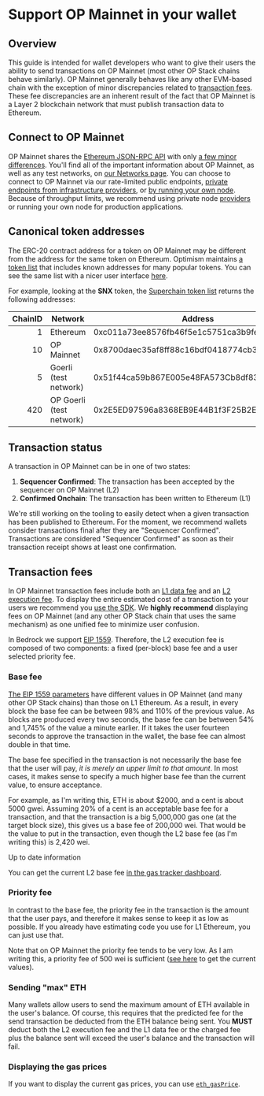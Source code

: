 
# Support OP Mainnet in your wallet

## Overview

This guide is intended for wallet developers who want to give their users the ability to send transactions on OP Mainnet (most other OP Stack chains behave similarly).
OP Mainnet generally behaves like any other EVM-based chain with the exception of minor discrepancies related to [transaction fees](#transaction-fees).
These fee discrepancies are an inherent result of the fact that OP Mainnet is a Layer 2 blockchain network that must publish transaction data to Ethereum.

## Connect to OP Mainnet

OP Mainnet shares the [Ethereum JSON-RPC API](https://eth.wiki/json-rpc/API) with only [a few minor differences](/node-operators/json-rpc).
You'll find all of the important information about OP Mainnet, as well as any test networks, on [our Networks page](/op-networks).
You can choose to connect to OP Mainnet via our rate-limited public endpoints, [private endpoints from infrastructure providers](/op-networks), or [by running your own node](/node-operators/building-node/intro).
Because of throughput limits, we recommend using private node [providers](/tools/rpc-providers) or running your own node for production applications.

## Canonical token addresses

The ERC-20 contract address for a token on OP Mainnet may be different from the address for the same token on Ethereum.
Optimism maintains [a token list](https://static.optimism.io/optimism.tokenlist.json) that includes known addresses for many popular tokens.
You can see the same list with a nicer user interface [here](https://tokenlists.org/token-list?url=https://static.optimism.io/optimism.tokenlist.json).

For example, looking at the **SNX** token, the [Superchain token list](https://static.optimism.io/optimism.tokenlist.json) returns the following addresses:

| ChainID | Network | Address |
| -: | - | - |
| 1  | Ethereum    | 0xc011a73ee8576fb46f5e1c5751ca3b9fe0af2a6f |
| 10 | OP Mainnet    | 0x8700daec35af8ff88c16bdf0418774cb3d7599b4
| 5 | Goerli (test network) | 0x51f44ca59b867E005e48FA573Cb8df83FC7f7597
| 420 | OP Goerli (test network) | 0x2E5ED97596a8368EB9E44B1f3F25B2E813845303



## Transaction status

A transaction in OP Mainnet can be in one of two states:

1. **Sequencer Confirmed**: The transaction has been accepted by the sequencer on OP Mainnet (L2)
2. **Confirmed Onchain**: The transaction has been written to Ethereum (L1)

We're still working on the tooling to easily detect when a given transaction has been published to Ethereum.
For the moment, we recommend wallets consider transactions final after they are "Sequencer Confirmed".
Transactions are considered "Sequencer Confirmed" as soon as their transaction receipt shows at least one confirmation.



## Transaction fees

In OP Mainnet transaction fees include both an [L1 data fee](/transaction-fees/overview#estimating-the-l1-data-fee) and an [L2 execution fee](/transaction-fees/overview#the-l2-execution-fee). 
To display the entire estimated cost of a transaction to your users we recommend you [use the SDK](/tools/javascript/sdk-estimate-gas).
We **highly recommend** displaying fees on OP Mainnet (and any other OP Stack chain that uses the same mechanism) as one unified fee to minimize user confusion.


In Bedrock we support [EIP 1559](https://eips.ethereum.org/EIPS/eip-1559).
Therefore, the L2 execution fee is composed of two components: a fixed (per-block) base fee and a user selected priority fee.


### Base fee

[The EIP 1559 parameters](/differences-op-stack#pre--EIP--155-support) have different values in OP Mainnet (and many other OP Stack chains) than those on L1 Ethereum.
As a result, in every block the base fee can be between 98% and 110% of the previous value. 
As blocks are produced every two seconds, the base fee can be between 54% and 1,745% of the value a minute earlier.
If it takes the user fourteen seconds to approve the transaction in the wallet, the base fee can almost double in that time.

The base fee specified in the transaction is not necessarily the base fee that the user will pay, *it is merely an upper limit to that amount*.
In most cases, it makes sense to specify a much higher base fee than the current value, to ensure acceptance. 

For example, as I'm writing this, ETH is about $2000, and a cent is about 5000 gwei. 
Assuming 20% of a cent is an acceptable base fee for a transaction, and that the transaction is a big 5,000,000 gas one (at the target block size), this gives us a base fee of 200,000 wei. 
That would be the value to put in the transaction, even though the L2 base fee (as I'm writing this) is 2,420 wei. 

<Callout>
Up to date information

You can get the current L2 base fee [in the gas tracker dashboard](https://optimism.io/gas-tracker).

</Callout>


### Priority fee

In contrast to the base fee, the priority fee in the transaction is the amount that the user pays, and therefore it makes sense to keep it as low as possible.
If you already have estimating code you use for L1 Ethereum, you can just use that.

Note that on OP Mainnet the priority fee tends to be very low. 
As I am writing this, a priority fee of 500 wei is sufficient ([see here](https://optimism.io/gas-tracker) to get the current values).



### Sending "max" ETH

Many wallets allow users to send the maximum amount of ETH available in the user's balance.
Of course, this requires that the predicted fee for the send transaction be deducted from the ETH balance being sent.
You **MUST** deduct both the L2 execution fee and the L1 data fee or the charged fee plus the balance sent will exceed the user's balance and the transaction will fail.

### Displaying the gas prices

If you want to display the current gas prices, you can use [`eth_gasPrice`](https://ethereum.org/en/developers/docs/apis/json-rpc/#eth_gasprice).